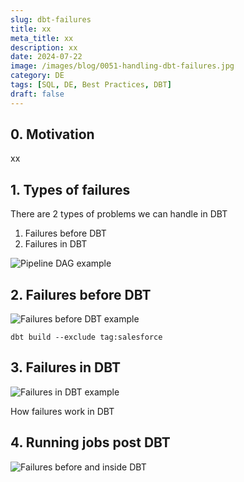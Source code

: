 ```yaml
---
slug: dbt-failures
title: xx
meta_title: xx
description: xx
date: 2024-07-22
image: /images/blog/0051-handling-dbt-failures.jpg
category: DE
tags: [SQL, DE, Best Practices, DBT]
draft: false
---
```


## 0. Motivation

xx

## 1. Types of failures

There are 2 types of problems we can handle in DBT

1. Failures before DBT
2. Failures in DBT

![Pipeline DAG example](../../images/posts/2024/0051-pipeline-dag.jpg)

## 2. Failures before DBT

![Failures before DBT example](../../images/posts/2024/0051-pre-dbt-failure.jpg)

`dbt build --exclude tag:salesforce`

## 3. Failures in DBT

![Failures in DBT example](../../images/posts/2024/0051-dbt-failure.jpg)

How failures work in DBT

## 4. Running jobs post DBT

<FancyLink linkText="Running DBT with AWS ECS (Fargate) | 8.2. DBT run results" url="https://villoro.com/blog/running-dbt-with-aws-ecs-fargate/#82-dbt-run-results" dark="true"/>

![Failures before and inside DBT](../../images/posts/2024/0051-both-failures.jpg)
